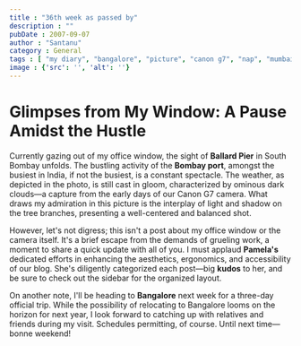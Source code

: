 ```yaml
---
title : "36th week as passed by"
description : ""
pubDate : 2007-09-07
author : "Santanu"
category : General
tags : [ "my diary", "bangalore", "picture", "canon g7", "nap", "mumbai", "bombay", "ballard pier", "weekend",]
image : {'src': '', 'alt': ''}
---
```

# Glimpses from My Window: A Pause Amidst the Hustle

Currently gazing out of my office window, the sight of **Ballard Pier** in South Bombay unfolds. The bustling activity of the **Bombay port**, amongst the busiest in India, if not the busiest, is a constant spectacle. The weather, as depicted in the photo, is still cast in gloom, characterized by ominous dark clouds—a capture from the early days of our Canon G7 camera. What draws my admiration in this picture is the interplay of light and shadow on the tree branches, presenting a well-centered and balanced shot.

However, let's not digress; this isn't a post about my office window or the camera itself. It's a brief escape from the demands of grueling work, a moment to share a quick update with all of you. I must applaud **Pamela's** dedicated efforts in enhancing the aesthetics, ergonomics, and accessibility of our blog. She's diligently categorized each post—big **kudos** to her, and be sure to check out the sidebar for the organized layout.

On another note, I'll be heading to **Bangalore** next week for a three-day official trip. While the possibility of relocating to Bangalore looms on the horizon for next year, I look forward to catching up with relatives and friends during my visit. Schedules permitting, of course. Until next time—bonne weekend!